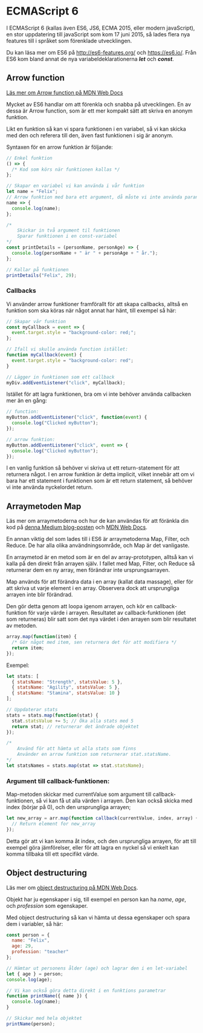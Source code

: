 # ECMAScript 6

I ECMAScript 6 (kallas även ES6, JS6, ECMA 2015, eller modern javaScript), en stor uppdatering till javaScript som kom 17 juni 2015, så lades flera nya features till i språket som förenklade utvecklingen.

Du kan läsa mer om ES6 på http://es6-features.org/ och https://es6.io/. Från ES6 kom bland annat de nya variabeldeklarationerna _**let**_ och _**const**_.

## Arrow function

[Läs mer om Arrow function på MDN Web Docs](https://developer.mozilla.org/en-US/docs/Web/JavaScript/Reference/Functions/Arrow_functions)

Mycket av ES6 handlar om att förenkla och snabba på utvecklingen. En av dessa är Arrow function, som är ett mer kompakt sätt att skriva en anonym funktion.

Likt en funktion så kan vi spara funktionen i en variabel, så vi kan skicka med den och referera till den, även fast funktionen i sig är anonym.

Syntaxen för en arrow funktion är följande:

```js
// Enkel funktion
() => {
  /* Kod som körs när funktionen kallas */
};

// Skapar en variabel vi kan använda i vår funktion
let name = "Felix";
// Arrow funktion med bara ett argument, då måste vi inte använda paranteser
name => {
  console.log(name);
};

/*
    Skickar in två argument til funktionen
    Sparar funktionen i en const-variabel
*/
const printDetails = (personName, personAge) => {
  console.log(personName + " är " + personAge + " år.");
};

// Kallar på funktionen
printDetails("Felix", 29);
```

<h3 style="page-break-before: always;">Callbacks</h3>

Vi använder arrow funktioner framförallt för att skapa callbacks, alltså en funktion som ska köras när något annat har hänt, till exempel så här:

```js
// Skapar vår funktion
const myCallback = event => {
  event.target.style = "background-color: red;";
};

// Ifall vi skulle använda function istället:
function myCallback(event) {
  event.target.style = "background-color: red";
}

// Lägger in funktionen som ett callback
myDiv.addEventListener("click", myCallback);
```

Istället för att lagra funktionen, bra om vi inte behöver använda callbacken mer än en gång:

```js
// function:
myButton.addEventListener("click", function(event) {
  console.log("Clicked myButton");
});

// arrow funktion:
myButton.addEventListener("click", event => {
  console.log("Clicked myButton");
});
```

I en vanlig funktion så behöver vi skriva ut ett return-statement för att returnera något. I en arrow funktion är detta implicit, vilket innebär att om vi bara har ett statement i funktionen som är ett return statement, så behöver vi inte använda nyckelordet return.

<h2 style="page-break-before: always;">Arraymetoden Map</h2>

Läs mer om arraymetoderna och hur de kan användas för att föränkla din kod på [denna Medium blog-posten](https://medium.com/poka-techblog/simplify-your-javascript-use-map-reduce-and-filter-bd02c593cc2d) och [MDN Web Docs](https://developer.mozilla.org/en-US/docs/Web/JavaScript/Reference/Global_Objects/Array/map).

En annan viktig del som lades till i ES6 är arraymetoderna Map, Filter, och Reduce. De har alla olika användningsområde, och Map är det vanligaste.

En arraymetod är en metod som är en del av array-prototypen, alltså kan vi kalla på den direkt från arrayen själv. I fallet med Map, Filter, och Reduce så returnerar dem en ny array, men förändrar inte ursprungsarrayen.

Map används för att förändra data i en array (kallat data massage), eller för att skriva ut varje element i en array. Observera dock att ursprungliga arrayen inte blir förändrad.

Den gör detta genom att loopa igenom arrayen, och kör en callback-funktion för varje värde i arrayen. Resultatet av callback-funktionen (det som returneras) blir satt som det nya värdet i den arrayen som blir resultatet av metoden.

```js
array.map(function(item) {
  /* Gör något med item, sen returnera det för att modifiera */
  return item;
});
```

Exempel:

```js
let stats: [
  { statsName: "Strength", statsValue: 5 },
  { statsName: "Agility", statsValue: 5 },
  { statsName: "Stamina", statsValue: 10 }
];

// Uppdaterar stats
stats = stats.map(function(stat) {
  stat.statsValue += 5; // Öka alla stats med 5
  return stat; // returnerar det ändrade objektet
});

/*
    Använd för att hämta ut alla stats som finns
    Använder en arrow funktion som returnerar stat.statsName.
*/
let statsNames = stats.map(stat => stat.statsName);
```

<h3 style="page-break-before: always;">Argument till callback-funktionen:</h3>

Map-metoden skickar med currentValue som argument till callback-funktionen, så vi kan få ut alla värden i arrayen. Den kan också skicka med index (börjar på 0), och den ursprungliga arrayen;

```js
let new_array = arr.map(function callback(currentValue, index, array) {
  // Return element for new_array
});
```

Detta gör att vi kan komma åt index, och den ursprungliga arrayen, för att till exempel göra jämförelser, eller för att lagra en nyckel så vi enkelt kan komma tillbaka till ett specifikt värde.

<h2 style="page-break-before: always;">Object destructuring</h2>

Läs mer om [object destructuring på MDN Web Docs](https://developer.mozilla.org/en-US/docs/Web/JavaScript/Reference/Operators/Destructuring_assignment#Object_destructuring).

Objekt har ju egenskaper i sig, till exempel en person kan ha _name_, _age_, och _profession_ som egenskaper.

Med object destructuring så kan vi hämta ut dessa egenskaper och spara dem i variabler, så här:

```js
const person = {
  name: "Felix",
  age: 29,
  profession: "teacher"
};

// Hämtar ut personens ålder (age) och lagrar den i en let-variabel
let { age } = person;
console.log(age);

// Vi kan också göra detta direkt i en funktions parametrar
function printName({ name }) {
  console.log(name);
}

// Skickar med hela objektet
printName(person);
```
